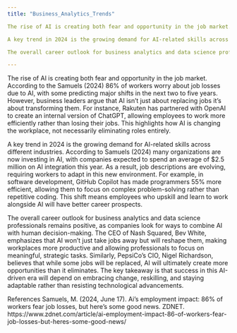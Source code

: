 ```yaml
---
title: "Business_Analytics_Trends"

The rise of AI is creating both fear and opportunity in the job market. According to the article, 86% of workers worry about job losses due to AI, with some predicting major shifts in the next two to five years. However, business leaders argue that AI isn't just about replacing jobs—it’s about transforming them. For instance, Rakuten has partnered with OpenAI to create an internal version of ChatGPT, allowing employees to work more efficiently rather than losing their jobs. This highlights how AI is changing the workplace, not necessarily eliminating roles entirely.

A key trend in 2024 is the growing demand for AI-related skills across different industries. The article mentions that many organizations are now investing in AI, with companies expected to spend an average of $2.5 million on AI integration this year. As a result, job descriptions are evolving, requiring workers to adapt. For example, in software development, GitHub Copilot has made programmers 55% more efficient, allowing them to focus on complex problem-solving rather than repetitive coding. This shift means employees who upskill and learn to work alongside AI will have better career prospects.

The overall career outlook for business analytics and data science professionals remains positive, as companies look for ways to combine AI with human decision-making. The CEO of Nash Squared, Bev White, emphasizes that AI won’t just take jobs away but will reshape them, making workplaces more productive and allowing professionals to focus on meaningful, strategic tasks. Similarly, PepsiCo’s CIO, Nigel Richardson, believes that while some jobs will be replaced, AI will ultimately create more opportunities than it eliminates. The key takeaway is that success in this AI-driven era will depend on embracing change, reskilling, and staying adaptable rather than resisting technological advancements.

---
```



The rise of AI is creating both fear and opportunity in the job market. According to the Samuels (2024) 86% of workers worry about job losses due to AI, with some predicting major shifts in the next two to five years. However, business leaders argue that AI isn't just about replacing jobs it’s about transforming them. For instance, Rakuten has partnered with OpenAI to create an internal version of ChatGPT, allowing employees to work more efficiently rather than losing their jobs. This highlights how AI is changing the workplace, not necessarily eliminating roles entirely.

A key trend in 2024 is the growing demand for AI-related skills across different industries. According to Samuels (2024) many organizations are now investing in AI, with companies expected to spend an average of $2.5 million on AI integration this year. As a result, job descriptions are evolving, requiring workers to adapt in this new environment. For example, in software development, GitHub Copilot has made programmers 55% more efficient, allowing them to focus on complex problem-solving rather than repetitive coding. This shift means employees who upskill and learn to work alongside AI will have better career prospects.

The overall career outlook for business analytics and data science professionals remains positive, as companies look for ways to combine AI with human decision-making. The CEO of Nash Squared, Bev White, emphasizes that AI won’t just take jobs away but will reshape them, making workplaces more productive and allowing professionals to focus on meaningful, strategic tasks. Similarly, PepsiCo’s CIO, Nigel Richardson, believes that while some jobs will be replaced, AI will ultimately create more opportunities than it eliminates. The key takeaway is that success in this AI-driven era will depend on embracing change, reskilling, and staying adaptable rather than resisting technological advancements.

References
Samuels, M. (2024, June 17). Ai’s employment impact: 86% of workers fear job losses, but here’s some good news. ZDNET. https://www.zdnet.com/article/ai-employment-impact-86-of-workers-fear-job-losses-but-heres-some-good-news/
